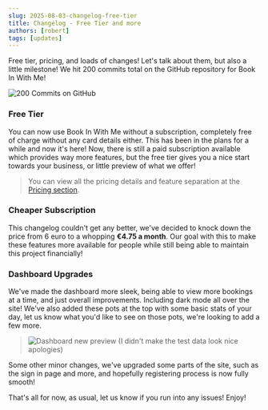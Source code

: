 ```yaml
---
slug: 2025-08-03-changelog-free-tier
title: Changelog - Free Tier and more
authors: [robert]
tags: [updates]
---
```


Free tier, pricing, and loads of changes! Let's talk about them, but also a little milestone! We hit 200 commits total on the GitHub repository for Book In With Me!

![200 Commits on GitHub](image.png)

### Free Tier
You can now use Book In With Me without a subscription, completely free of charge without any card details either. <!-- truncate --> This has been in the plans for a while and now it's here! Now, there is still a paid subscription available which provides way more features, but the free tier gives you a nice start towards your business, or little preview of what we offer!

> You can view all the pricing details and feature separation at the [Pricing section](https://bookinwith.me/pricing).

### Cheaper Subscription
This changelog couldn't get any better, we've decided to knock down the price from 6 euro to a whopping **€4.75 a month**. Our goal with this to make these features more available for people while still being able to maintain this project financially!

### Dashboard Upgrades
We've made the dashboard more sleek, being able to view more bookings at a time, and just overall improvements. Including dark mode all over the site! We've also added these pots at the top with some basic stats of your day, let us know what you'd like to see on those pots, we're looking to add a few more.

> ![Dashboard new preview](image-1.png) (I didn't make the test data look nice apologies)

Some other minor changes, we've upgraded some parts of the site, such as the sign in page and more, and hopefully registering process is now fully smooth!

That's all for now, as usual, let us know if you run into any issues! Enjoy!